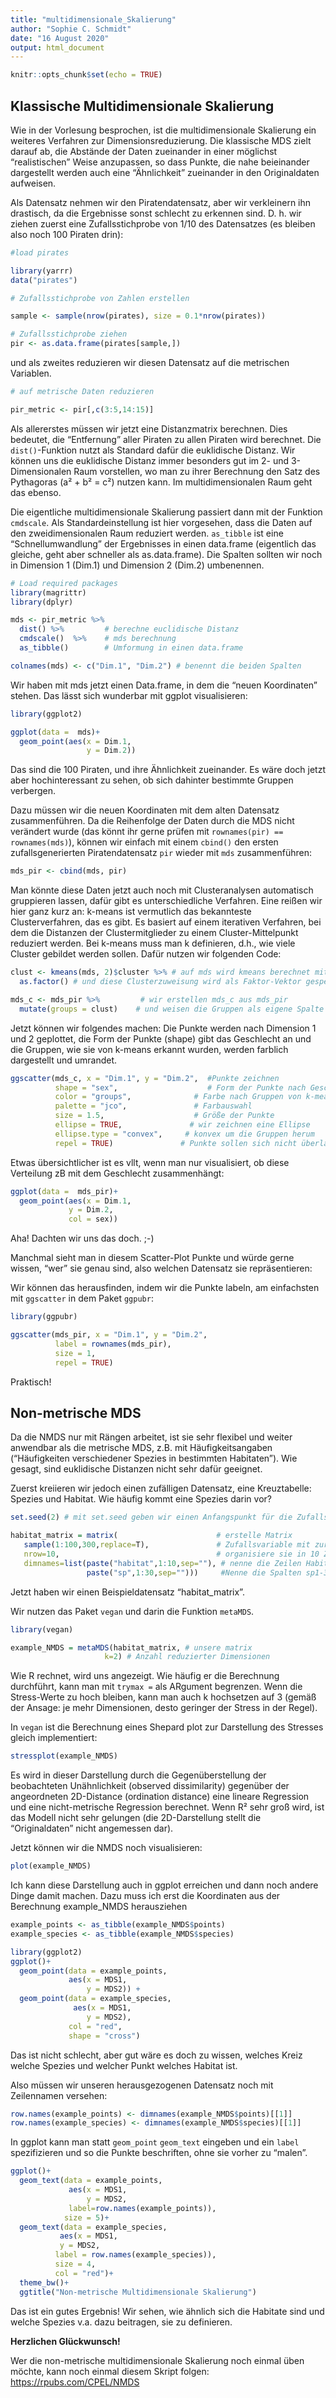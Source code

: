 ```yaml
---
title: "multidimensionale_Skalierung"
author: "Sophie C. Schmidt"
date: "16 August 2020"
output: html_document
---
```


```r
knitr::opts_chunk$set(echo = TRUE)
```

## Klassische Multidimensionale Skalierung

Wie in der Vorlesung besprochen, ist die multidimensionale Skalierung ein weiteres Verfahren zur Dimensionsreduzierung. Die klassische MDS zielt darauf ab, die Abstände der Daten zueinander in einer möglichst "realistischen" Weise anzupassen, so dass Punkte, die nahe beieinander dargestellt werden auch eine "Ähnlichkeit" zueinander in den Originaldaten aufweisen.

Als Datensatz nehmen wir den Piratendatensatz, aber wir verkleinern ihn drastisch, da die Ergebnisse sonst schlecht zu erkennen sind. D. h. wir ziehen zuerst eine Zufallsstichprobe von 1/10 des Datensatzes (es bleiben also noch 100 Piraten drin):

```r
#load pirates

library(yarrr)
data("pirates")

# Zufallsstichprobe von Zahlen erstellen

sample <- sample(nrow(pirates), size = 0.1*nrow(pirates)) 

# Zufallsstichprobe ziehen
pir <- as.data.frame(pirates[sample,])

```

und als zweites reduzieren wir diesen Datensatz auf die metrischen Variablen.

```r
# auf metrische Daten reduzieren

pir_metric <- pir[,c(3:5,14:15)]
```

Als allererstes müssen wir jetzt eine Distanzmatrix berechnen. Dies bedeutet, die "Entfernung" aller Piraten zu allen Piraten wird berechnet. Die `dist()`-Funktion nutzt als Standard dafür die euklidische Distanz. Wir können uns die euklidische Distanz immer besonders gut im 2- und 3-Dimensionalen Raum vorstellen, wo man zu ihrer Berechnung den Satz des Pythagoras (a² + b² = c²) nutzen kann. Im multidimensionalen Raum geht das ebenso. 

Die eigentliche multidimensionale Skalierung passiert dann mit der Funktion `cmdscale`. Als Standardeinstellung ist hier vorgesehen, dass die Daten auf den zweidimensionalen Raum reduziert werden. `as_tibble` ist eine "Schnellumwandlung" der Ergebnisses in einen data.frame (eigentlich das gleiche, geht aber schneller als as.data.frame). Die Spalten sollten wir noch in Dimension 1 (Dim.1) und Dimension 2 (Dim.2) umbenennen.

```r

# Load required packages
library(magrittr)
library(dplyr)

mds <- pir_metric %>%
  dist() %>%         # berechne euclidische Distanz
  cmdscale()  %>%    # mds berechnung
  as_tibble()        # Umformung in einen data.frame

colnames(mds) <- c("Dim.1", "Dim.2") # benennt die beiden Spalten
```

Wir haben mit mds jetzt einen Data.frame, in dem die "neuen Koordinaten" stehen. Das lässt sich wunderbar mit ggplot visualisieren:

```r
library(ggplot2)

ggplot(data =  mds)+
  geom_point(aes(x = Dim.1,
                 y = Dim.2))
```

Das sind die 100 Piraten, und ihre Ähnlichkeit zueinander. Es wäre doch jetzt aber hochinteressant zu sehen, ob sich dahinter bestimmte Gruppen verbergen.

Dazu müssen wir die neuen Koordinaten mit dem alten Datensatz zusammenführen. Da die Reihenfolge der Daten durch die MDS nicht verändert wurde (das könnt ihr gerne prüfen mit `rownames(pir) == rownames(mds)`), können wir einfach mit einem `cbind()` den ersten zufallsgenerierten Piratendatensatz `pir` wieder mit `mds` zusammenführen: 

```r
mds_pir <- cbind(mds, pir)
```

Man könnte diese Daten jetzt auch noch mit Clusteranalysen automatisch gruppieren lassen, dafür gibt es unterschiedliche Verfahren. Eine reißen wir hier ganz kurz an: k-means ist vermutlich das bekannteste Clusterverfahren, das es gibt. Es basiert auf einem iterativen Verfahren, bei dem die Distanzen der Clustermitglieder zu einem Cluster-Mittelpunkt reduziert werden. Bei k-means muss man k definieren, d.h., wie viele Cluster gebildet werden sollen. Dafür nutzen wir folgenden Code:

```r
clust <- kmeans(mds, 2)$cluster %>% # auf mds wird kmeans berechnet mit k = 2
  as.factor() # und diese Clusterzuweisung wird als Faktor-Vektor gespeichert

mds_c <- mds_pir %>%         # wir erstellen mds_c aus mds_pir
  mutate(groups = clust)    # und weisen die Gruppen als eigene Spalte zu
```


Jetzt können wir folgendes machen: Die Punkte werden nach Dimension 1 und 2 geplottet, die Form der Punkte (shape) gibt das Geschlecht an und die Gruppen, wie sie von k-means erkannt wurden, werden farblich dargestellt und umrandet.

```r
ggscatter(mds_c, x = "Dim.1", y = "Dim.2",  #Punkte zeichnen
          shape = "sex",                    # Form der Punkte nach Geschlecht
          color = "groups",              # Farbe nach Gruppen von k-means
          palette = "jco",               # Farbauswahl
          size = 1.5,                    # Größe der Punkte
          ellipse = TRUE,               # wir zeichnen eine Ellipse
          ellipse.type = "convex",     # konvex um die Gruppen herum
          repel = TRUE)               # Punkte sollen sich nicht überlagern
```



Etwas übersichtlicher ist es vllt, wenn man nur visualisiert, ob diese Verteilung zB mit dem Geschlecht zusammenhängt:

```r
ggplot(data =  mds_pir)+
  geom_point(aes(x = Dim.1,
             y = Dim.2,
             col = sex))
```

Aha! Dachten wir uns das doch. ;-) 


Manchmal sieht man in diesem Scatter-Plot Punkte und würde gerne wissen, "wer" sie genau sind, also welchen Datensatz sie repräsentieren:

Wir können das herausfinden, indem wir die Punkte labeln, am einfachsten mit `ggscatter` in dem Paket `ggpubr`:

```r
library(ggpubr)

ggscatter(mds_pir, x = "Dim.1", y = "Dim.2", 
          label = rownames(mds_pir),
          size = 1,
          repel = TRUE)

```

Praktisch!



## Non-metrische MDS

Da die NMDS nur mit Rängen arbeitet, ist sie sehr flexibel und weiter anwendbar als die metrische MDS, z.B. mit Häufigkeitsangaben ("Häufigkeiten verschiedener Spezies in bestimmten Habitaten"). Wie gesagt, sind euklidische Distanzen nicht sehr dafür geeignet. 

Zuerst kreiieren wir jedoch einen zufälligen Datensatz, eine Kreuztabelle: Spezies und Habitat. Wie häufig kommt eine Spezies darin vor?

```r
set.seed(2) # mit set.seed geben wir einen Anfangspunkt für die Zufallsvariablen

habitat_matrix = matrix(                      # erstelle Matrix
   sample(1:100,300,replace=T),               # Zufallsvariable mit zurücklegen, 300 Werte zwischen 1 und 100
   nrow=10,                                   # organisiere sie in 10 Zeilen
   dimnames=list(paste("habitat",1:10,sep=""), # nenne die Zeilen Habitat1-10
                 paste("sp",1:30,sep="")))     #Nenne die Spalten sp1-30

```
Jetzt haben wir einen Beispieldatensatz "habitat_matrix".

Wir nutzen das Paket `vegan` und darin die Funktion `metaMDS`.

```r
library(vegan)

example_NMDS = metaMDS(habitat_matrix, # unsere matrix
                     k=2) # Anzahl reduzierter Dimensionen
```

Wie R rechnet, wird uns angezeigt. Wie häufig er die Berechnung durchführt, kann man mit `trymax = ` als ARgument begrenzen.
Wenn die Stress-Werte zu hoch bleiben, kann man auch k hochsetzen auf 3 (gemäß der Ansage: je mehr Dimensionen, desto geringer der Stress in der Regel).

In `vegan` ist die Berechnung eines Shepard plot zur Darstellung des Stresses gleich implementiert:

```r
stressplot(example_NMDS)

```

Es wird in dieser Darstellung durch die Gegenüberstellung der beobachteten Unähnlichkeit (observed dissimilarity) gegenüber der angeordneten 2D-Distance (ordination distance) eine lineare Regression und eine nicht-metrische Regression berechnet. Wenn R² sehr groß wird, ist das Modell nicht sehr gelungen (die 2D-Darstellung stellt die "Originaldaten" nicht angemessen dar).

Jetzt können wir die NMDS noch visualisieren:

```r
plot(example_NMDS)
```

Ich kann diese Darstellung auch in ggplot erreichen und dann noch andere Dinge damit machen. Dazu muss ich erst die Koordinaten aus der Berechnung example_NMDS herausziehen

```r

example_points <- as_tibble(example_NMDS$points)
example_species <- as_tibble(example_NMDS$species)

library(ggplot2)
ggplot()+
  geom_point(data = example_points,
             aes(x = MDS1,
                 y = MDS2)) +
  geom_point(data = example_species,
              aes(x = MDS1,
                 y = MDS2),
             col = "red",
             shape = "cross")

```

Das ist nicht schlecht, aber gut wäre es doch zu wissen, welches Kreiz welche Spezies und welcher Punkt welches Habitat ist.

Also müssen wir unseren herausgezogenen Datensatz noch mit Zeilennamen versehen:

```r
row.names(example_points) <- dimnames(example_NMDS$points)[[1]]
row.names(example_species) <- dimnames(example_NMDS$species)[[1]]
```
In ggplot kann man statt `geom_point` `geom_text` eingeben und ein `label` spezifizieren und so die Punkte beschriften, ohne sie vorher zu "malen".


```r
ggplot()+
  geom_text(data = example_points,
             aes(x = MDS1,
                 y = MDS2,
             label=row.names(example_points)),
            size = 5)+
  geom_text(data = example_species,
           aes(x = MDS1, 
           y = MDS2, 
          label = row.names(example_species)),
          size = 4,
          col = "red")+
  theme_bw()+
  ggtitle("Non-metrische Multidimensionale Skalierung")
```

Das ist ein gutes Ergebnis! Wir sehen, wie ähnlich sich die Habitate sind und welche Spezies v.a. dazu beitragen, sie zu definieren. 

**Herzlichen Glückwunsch!** 

Wer die non-metrische multidimensionale Skalierung noch einmal üben möchte, kann noch einmal diesem Skript folgen: <https://rpubs.com/CPEL/NMDS> 



